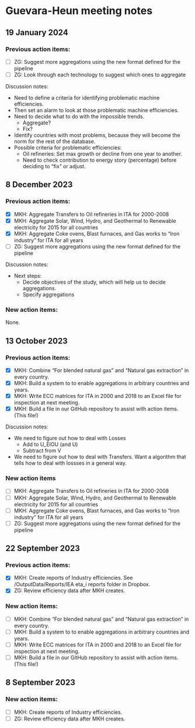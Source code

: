# Guevara-Heun meeting notes

## 19 January 2024

### Previous action items:

- [ ] ZG: Suggest more aggregations using the new format defined for the pipeline
- [ ] ZG: Look through each technology to suggest which ones to aggregate

Discussion notes:

* Need to define a criteria for identifying problematic 
  machine efficiencies.
* Then set an alarm to look at those 
  problematic machine efficiencies.
* Need to decide what to do with the impossible trends.
  - Aggregate?
  - Fix?
* Identify countries with most problems, because
  they will become the norm for the rest of the database.
* Possible criteria for problematic efficiencies:
  - Oil refineries: Set max growth or decline from one year to another.
  - Need to check contribution to energy story (percentage) before
    deciding to "fix" or adjust.


## 8 December 2023

### Previous action items:

- [x] MKH: Aggregate Transfers to Oil refineries in ITA for 2000-2008
- [x] MKH: Aggregate Solar, Wind, Hydro, and Geothermal to Renewable electricity for 2015 for all countries
- [x] MKH: Aggregate Coke ovens, Blast furnaces, and Gas works to "Iron industry" for ITA for all years
- [ ] ZG: Suggest more aggregations using the new format defined for the pipeline

Discussion notes:

* Next steps: 
    - Decide objectives of the study, which will help us to decide aggregations.
    - Specify aggregations
    

### New action items:

None.


## 13 October 2023

### Previous action items:

- [x] MKH: Combine "For blended natural gas" and "Natural gas extraction" in every country.
- [x] MKH: Build a system to to enable aggregations in arbitrary countries and years.
- [x] MKH: Write ECC matrices for ITA in 2000 and 2018 to an Excel file
           for inspection at next meeting.
- [x] MKH: Build a file in our GitHub repository to assist with action items. (This file!)

Discussion notes:

* We need to figure out how to deal with Losses
    - Add to U_EIOU (and U)
    - Subtract from V
* We need to figure out how to deal with Transfers.
  Want a algorithm that tells how to deal with lossses
  in a general way.
  
### New action items

- [ ] MKH: Aggregate Transfers to Oil refineries in ITA for 2000-2008
- [ ] MKH: Aggregate Solar, Wind, Hydro, and Geothermal to Renewable electricity for 2015 for all countries
- [ ] MKH: Aggregate Coke ovens, Blast furnaces, and Gas works to "Iron industry" for ITA for all years
- [ ] ZG: Suggest more aggregations using the new format defined for the pipeline


## 22 September 2023

### Previous action items:

- [x] MKH: Create reports of Industry efficiencies. 
           See /OutputData/Reports/IEA eta_i reports folder in Dropbox.
- [x] ZG: Review efficiency data after MKH creates.

### New action items:

- [ ] MKH: Combine "For blended natural gas" and "Natural gas extraction" in every country.
- [ ] MKH: Build a system to to enable aggregations in arbitrary countries and years.
- [ ] MKH: Write ECC matrices for ITA in 2000 and 2018 to an Excel file
           for inspection at next meeting.
- [ ] MKH: Build a file in our GitHub repository to assist with action items. (This file!)


## 8 September 2023

### New action items:

- [ ] MKH: Create reports of Industry efficiencies.
- [ ] ZG: Review efficiency data after MKH creates.
